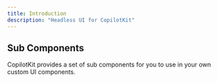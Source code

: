 ```yaml
---
title: Introduction
description: "Headless UI for CopilotKit"
---
```


## Sub Components

CopilotKit provides a set of sub components for you to use in your own custom UI components.